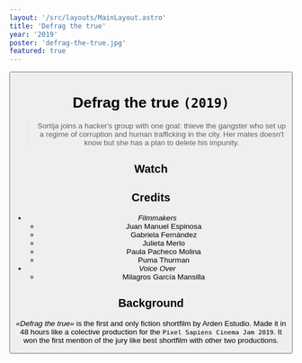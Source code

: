 ```yaml
---
layout: '/src/layouts/MainLayout.astro'
title: 'Defrag the true'
year: '2019'
poster: 'defrag-the-true.jpg'
featured: true
---
```


<Button text='/ Home' link='/en' />

# Defrag the true `(2019)`

> Sortija joins a hacker's group with one goal: thieve the gangster who set up a
> regime of corruption and human trafficking in the city. Her mates doesn't know
> but she has a plan to delete his impunity.

## Watch

<Vimeo id='369666528' ratio='1:1' />

## Credits

- *Filmmakers*
    - Juan Manuel Espinosa
    - Gabriela Fernández
    - Julieta Merlo
    - Paula Pacheco Molina
    - Puma Thurman
- *Voice Over*
    - Milagros García Mansilla

## Background

_«Defrag the true»_ is the first and only fiction shortfilm by Arden Estudio.
Made it in 48 hours like a colective production for the `Pixel Sapiens Cinema Jam
2019`. It won the first mention of the jury like best shortfilm with other two
productions. 